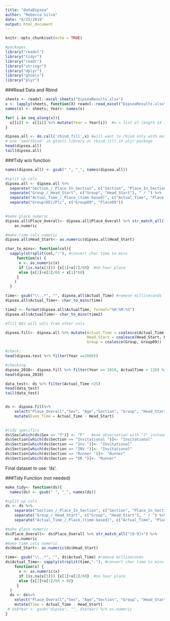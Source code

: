 ```yaml
---
title: "dataDipsea"
author: "Rebecca Silva"
date: "6/25/2019"
output: html_document
---
```


```r
knitr::opts_chunk$set(echo = TRUE)
```

```r
#packages
library("readxl")
library("tidyr")
library("readr")
library("stringr")
library("dplyr")
library("gtools")
library("plyr")
```

###Read Data and Rbind
```r
sheets <- readxl::excel_sheets("DipseaResults.xlsx")
x <- lapply(sheets, function(X) readxl::read_excel("DipseaResults.xlsx", sheet = X))
names(x) <- sheets; Year<- names(x)

for( i in seq_along(x)){
  x[[i]] <- x[[i]] %>% mutate(Year = Year[i])  #x = list of length 14 (years)
}

dipsea.all <- do.call('rbind.fill',x) #will want to rbind only with matching cols
# use 'smartbind' in gtools library or rbind.fill in plyr package 
head(dipsea.all)
tail(dipsea.all)
```

###Tidy w/o function
```r
names(dipsea.all) <- gsub(" ", "_", names(dipsea.all))

#split up cols
dipsea.all <- dipsea.all %>% 
  separate("Section_/_Place_In_Section", c("Section", "Place_In_Section"), "/") %>%
  separate("Group_/_Head_Start", c("Group", "Head_Start"), " / ") %>%
  separate("Actual_Time_/_Place_(time-based)", c("Actual_Time", "Place_(time-based)"), "/") %>% 
  separate("Group(HS)/Plc", c("Group09", "Place09"))
  

#make place numeric 
dipsea.all$Place_Overall<- dipsea.all$Place_Overall %>% str_match_all("[0-9]+") %>%
    as.numeric

#make time cols numeric
dipsea.all$Head_Start<- as.numeric(dipsea.all$Head_Start)

char_to_mins<- function(col){
  sapply(strsplit(col,":"), #convert char time to mins
     function(x) {
      x <- as.numeric(x)
      if (is.na(x[3])) {x[1]+x[2]/60}  #no hour place 
      else {x[2]+x[3]/60 + x[1]*60} 
     }
    )
  }

time<- gsub("\\..*", "", dipsea.all$Actual_Time) #remove milliseconds 
dipsea.all$Actual_Time<- char_to_mins(time)

time2 <- format(dipsea.all$ActualTime, format="%H:%M:%S")
dipsea.all$ActualTime<- char_to_mins(time2)

#fill NAs will vals from other cols 

dipsea.fill<- dipsea.all %>% mutate(Actual_Time = coalesce(Actual_Time, ActualTime), 
                                    Head_Start = coalesce(Head_Start, Headstart), 
                                    Group = coalesce(Group, Group09))

#check:
head(dipsea.test %>% filter(Year ==2008))

#checking
dipsea_2010<- dipsea.fill %>% filter(Year == 2010, ActualTime > 120) %>% select("Actual_Time", "ActualTime")
head(dipsea_2010)

data_test<- ds %>% filter(Actual_Time <25)
head(data_test)
tail(data_test)


ds <- dipsea.fill%>%
    select("Place_Overall","Sex", "Age","Section", "Group", "Head_Start", "Actual_Time", "Place_(time-based)", "Year") %>% 
    mutate(Even_Time = Actual_Time - Head_Start)  
  

#tidy specifics 
ds$Sex[which(ds$Sex == "f")] <- "F"   #one observation with "f" instead of "F"
ds$Section[which(ds$Section == "Invitational ")]<- "Invitational"
ds$Section[which(ds$Section == "Inv.")]<- "Invitational"
ds$Section[which(ds$Section == "INV ")]<- "Invitational"
ds$Section[which(ds$Section == "Runner ")]<- "Runner"
ds$Section[which(ds$Section == "DR ")]<- "Runner"


```

Final dataset to use: 'ds'.

















###Tidy Function (not needed)
```r

make_tidy<- function(ds){ 
  names(ds) <- gsub(" ", "_", names(ds))

#split up cols
ds <- ds %>% 
    separate("Section_/_Place_In_Section", c("Section", "Place_In_Section"), " / ") %>%
    separate("Group_/_Head_Start", c("Group", "Head_Start"), " / ") %>%
    separate("Actual_Time_/_Place_(time-based)", c("Actual_Time", "Place_(time-based)"), " / ") 

#make place numeric 
ds$Place_Overall<- ds$Place_Overall %>% str_match_all("[0-9]+") %>%
    as.numeric
#make time cols numeric
ds$Head_Start<- as.numeric(ds$Head_Start)

time<- gsub("\\..*", "", ds$Actual_Time) #remove milliseconds 
ds$Actual_Time<- sapply(strsplit(time,":"), #convert char time to mins
    function(x) {
      x <- as.numeric(x)
      if (is.na(x[3])) {x[1]+x[2]/60}  #no hour place 
      else {x[2]+x[3]/60 + 60} 
     }
  )
  ds <- ds%>%
    select("Place_Overall","Sex", "Age","Section", "Group", "Head_Start", "Actual_Time", "Place_(time-based)") %>% 
    mutate(Time = Actual_Time - Head_Start)  
 # ds$Year <- gsub("dipsea", "", ds$Year) %>% as.numeric 
}
```